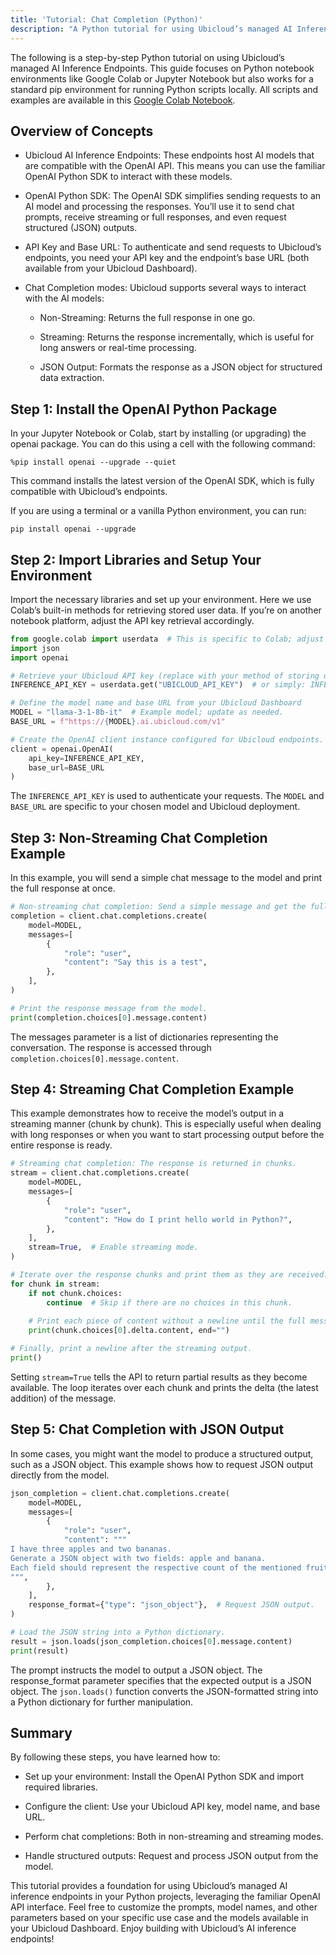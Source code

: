 ```yaml
---
title: 'Tutorial: Chat Completion (Python)'
description: "A Python tutorial for using Ubicloud’s managed AI Inference Endpoints."
---
```


The following is a step-by-step Python tutorial on using Ubicloud’s managed AI Inference Endpoints.
This guide focuses on Python notebook environments like Google Colab or Jupyter Notebook but also works for a standard pip environment for running Python scripts locally.
All scripts and examples are available in this [Google Colab Notebook](https://colab.research.google.com/drive/1xVyp5lMSsDEiljzLLHdFjfIn_MRH_DeQ?usp=sharing).

## Overview of Concepts

* Ubicloud AI Inference Endpoints: These endpoints host AI models that are compatible with the OpenAI API. This means you can use the familiar OpenAI Python SDK to interact with these models.

* OpenAI Python SDK:
The OpenAI SDK simplifies sending requests to an AI model and processing the responses. You’ll use it to send chat prompts, receive streaming or full responses, and even request structured (JSON) outputs.

* API Key and Base URL:
To authenticate and send requests to Ubicloud’s endpoints, you need your API key and the endpoint’s base URL (both available from your Ubicloud Dashboard).

* Chat Completion modes: Ubicloud supports several ways to interact with the AI models:

  * Non-Streaming: Returns the full response in one go.
 
  * Streaming: Returns the response incrementally, which is useful for long answers or real-time processing.

  * JSON Output: Formats the response as a JSON object for structured data extraction.

## Step 1: Install the OpenAI Python Package

In your Jupyter Notebook or Colab, start by installing (or upgrading) the openai package. You can do this using a cell with the following command:

```%pip install openai --upgrade --quiet```

This command installs the latest version of the OpenAI SDK, which is fully compatible with Ubicloud’s endpoints.

If you are using a terminal or a vanilla Python environment, you can run:

```pip install openai --upgrade```

## Step 2: Import Libraries and Setup Your Environment

Import the necessary libraries and set up your environment. Here we use Colab’s built-in methods for retrieving stored user data. If you’re on another notebook platform, adjust the API key retrieval accordingly.

```python
from google.colab import userdata  # This is specific to Colab; adjust if using another environment.
import json
import openai

# Retrieve your Ubicloud API key (replace with your method of storing or retrieving credentials)
INFERENCE_API_KEY = userdata.get("UBICLOUD_API_KEY")  # or simply: INFERENCE_API_KEY = "your_api_key_here"

# Define the model name and base URL from your Ubicloud Dashboard
MODEL = "llama-3-1-8b-it"  # Example model; update as needed.
BASE_URL = f"https://{MODEL}.ai.ubicloud.com/v1"

# Create the OpenAI client instance configured for Ubicloud endpoints.
client = openai.OpenAI(
    api_key=INFERENCE_API_KEY,
    base_url=BASE_URL
)
```

The `INFERENCE_API_KEY` is used to authenticate your requests.
The `MODEL` and `BASE_URL` are specific to your chosen model and Ubicloud deployment.

## Step 3: Non-Streaming Chat Completion Example

In this example, you will send a simple chat message to the model and print the full response at once.

```python
# Non-streaming chat completion: Send a simple message and get the full response.
completion = client.chat.completions.create(
    model=MODEL,
    messages=[
        {
            "role": "user",
            "content": "Say this is a test",
        },
    ],
)

# Print the response message from the model.
print(completion.choices[0].message.content)
```

The messages parameter is a list of dictionaries representing the conversation.
The response is accessed through `completion.choices[0].message.content`.

## Step 4: Streaming Chat Completion Example

This example demonstrates how to receive the model’s output in a streaming manner (chunk by chunk). This is especially useful when dealing with long responses or when you want to start processing output before the entire response is ready.

```python
# Streaming chat completion: The response is returned in chunks.
stream = client.chat.completions.create(
    model=MODEL,
    messages=[
        {
            "role": "user",
            "content": "How do I print hello world in Python?",
        },
    ],
    stream=True,  # Enable streaming mode.
)

# Iterate over the response chunks and print them as they are received.
for chunk in stream:
    if not chunk.choices:
        continue  # Skip if there are no choices in this chunk.
    
    # Print each piece of content without a newline until the full message is complete.
    print(chunk.choices[0].delta.content, end="")

# Finally, print a newline after the streaming output.
print()
```

Setting `stream=True` tells the API to return partial results as they become available.
The loop iterates over each chunk and prints the delta (the latest addition) of the message.

## Step 5: Chat Completion with JSON Output

In some cases, you might want the model to produce a structured output, such as a JSON object. This example shows how to request JSON output directly from the model.

```python
json_completion = client.chat.completions.create(
    model=MODEL,
    messages=[
        {
            "role": "user",
            "content": """
I have three apples and two bananas.
Generate a JSON object with two fields: apple and banana.
Each field should represent the respective count of the mentioned fruits.
""",
        },
    ],
    response_format={"type": "json_object"},  # Request JSON output.
)

# Load the JSON string into a Python dictionary.
result = json.loads(json_completion.choices[0].message.content)
print(result)
```

The prompt instructs the model to output a JSON object.
The response_format parameter specifies that the expected output is a JSON object.
The `json.loads()` function converts the JSON-formatted string into a Python dictionary for further manipulation.

## Summary

By following these steps, you have learned how to:

* Set up your environment: Install the OpenAI Python SDK and import required libraries.

* Configure the client: Use your Ubicloud API key, model name, and base URL.

* Perform chat completions: Both in non-streaming and streaming modes.

* Handle structured outputs: Request and process JSON output from the model.

This tutorial provides a foundation for using Ubicloud’s managed AI inference endpoints in your Python projects, leveraging the familiar OpenAI API interface.
Feel free to customize the prompts, model names, and other parameters based on your specific use case and the models available in your Ubicloud Dashboard. Enjoy building with Ubicloud’s AI inference endpoints!
